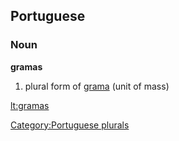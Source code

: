 ==Portuguese==
===Noun===
'''gramas''' {{p}}

# plural form of [[grama#Portuguese|grama]] (unit of mass)

[[Category:Portuguese plurals]]

[[lt:gramas]]